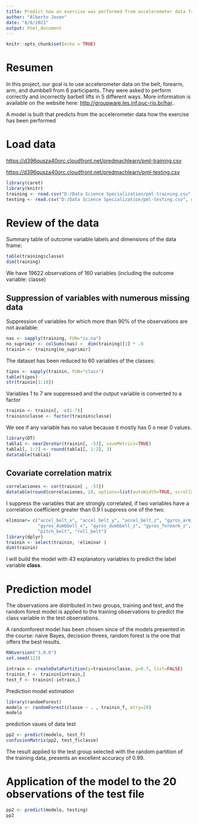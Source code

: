 ---
title: Predict how an exercise was performed from accelerometer data from the belt, forearm, and arm
author: "Alberto Joven"
date: "8/8/2021"
output: html_document
---

```{r setup, include=FALSE}
knitr::opts_chunk$set(echo = TRUE)
```

# Resumen

In this project, our goal is to use accelerometer data on the belt, forearm, arm, and dumbbell from 6 participants. They were asked to perform correctly and incorrectly barbell lifts in 5 different ways. More information is available on the website here: <http://groupware.les.inf.puc-rio.br/har>..

A model is built that predicts from the accelerometer data how the exercise has been performed

# Load data

<https://d396qusza40orc.cloudfront.net/predmachlearn/pml-training.csv>

<https://d396qusza40orc.cloudfront.net/predmachlearn/pml-testing.csv>

```{r}
library(caret)
library(knitr)
training <- read.csv("D:/Data Science Specialization/pml-training.csv", na.strings=c("NA", ""))
testing <- read.csv("D:/Data Science Specialization/pml-testing.csv", na.strings=c("NA",""))
```


# Review of the data

Summary table of outcome variable labels and dimensions of the data frame:

```{r}
table(training$classe)
dim(training)
```

We have 19622 observations of 160 variables (including the outcome variable: classe)

## Suppression of variables with numerous missing data

Suppression of variables for which more than 90% of the observations are not available:

```{r}
nas <- sapply(training, FUN="is.na")
no_suprimir <- colSums(nas) <  dim(training)[1] * .9
trainin <- training[no_suprimir]
```

The dataset has been reduced to 60 variables of the classes:

```{r}
tipos <- sapply(trainin, FUN="class")
table(tipos)
str(trainin[1:10])
```
Variables 1 to 7 are suppressed and the output variable is converted to a factor

```{r}
trainin <- trainin[, -c(1:7)]
trainin$classe <- factor(trainin$classe)
```

We see if any variable has no value because it mostly has 0 o near 0 values.

```{r}
library(DT)
tabla1 <- nearZeroVar(trainin[, -53], saveMetrics=TRUE)
tabla1[, 1:2] <- round(tabla1[, 1:2], 3)
datatable(tabla1)

```

## Covariate correlation matrix

```{r}
correlaciones <- cor(trainin[ , -53])
datatable(round(correlaciones, 2), options=list(autoWidth=TRUE, scrollX=TRUE))
```

I suppress the variables that are strongly correlated, if two variables have a correlation coefficient greater than 0.9 I suppress one of the two.

```{r, warning=FALSE, message=FALSE}
eliminar= c("accel_belt_x", "accel_belt_y", "accel_belt_z", "gyros_arm_x",
            "gyros_dumbbell_x", "gyros_dumbbell_z", "gyros_forearm_z",
            "pitch_belt", "roll_belt")
library(dplyr)
trainin <- select(trainin, !eliminar )
dim(trainin)
```

I will build the model with 43 explanatory variables to predict the label variable **class**.

# Prediction model

The observations are distributed in two groups, training and test, and the random forest model is applied to the training observations to predict the class variable in the test observations.

A randomforest model has been chosen since of the models presented in the course: naive Bayes, decission threes, random forest is the one that offers the best results.

```{r, warning=FALSE, message=FALSE}
RNGversion("3.0.0")
set.seed(123)

intrain <- createDataPartition(y=trainin$classe, p=0.7, list=FALSE)
trainin_f <- trainin[intrain,]
test_f <- trainin[-intrain,]
```

Prediction model estimation

```{r, warning=FALSE, message=FALSE}
library(randomForest)
modelo <- randomForest(classe ~ . , trainin_f, mtry=20)
modelo
```

prediction vaues of data test

```{r}
pp2 <- predict(modelo, test_f)
confusionMatrix(pp2, test_f$classe)
```
The result applied to the test group selected with the random partition of the training data, presents an excellent accuracy of 0.99. 

# Application of the model to the 20 observations of the test file

```{r}

pp2 <- predict(modelo, testing)
pp2

```

